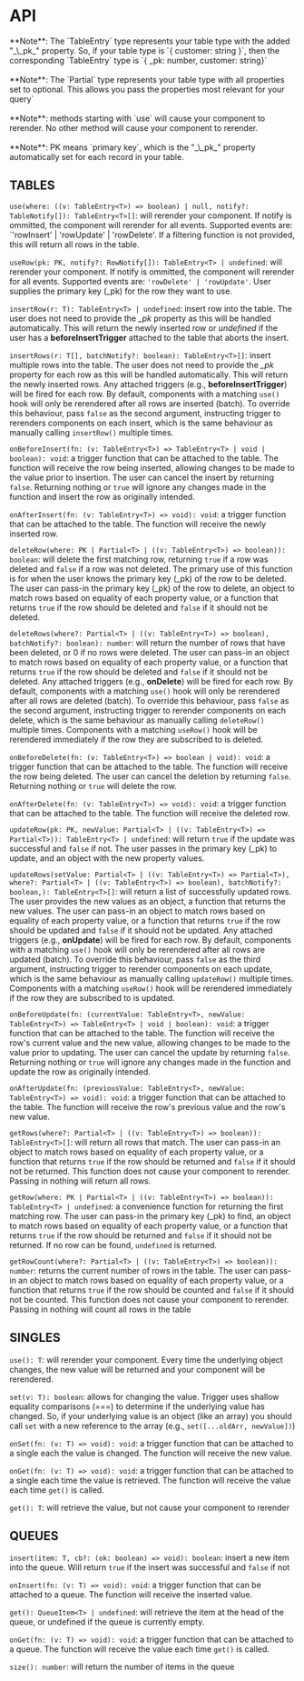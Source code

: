 # API

<div>
    <span style={{ backgroundColor: 'lightyellow' }}>**Note**: The `TableEntry<T>` type represents your table type with the added "_\_pk_" property. So, if your table type is `{ customer: string }`, then the corresponding `TableEntry<T>` type is `{ _pk: number, customer: string}`</span>
</div>

<br />

<div>
    <span style={{ backgroundColor: 'lightyellow' }}>**Note**: The `Partial<T>` type represents your table type with all properties set to optional. This allows you pass the properties most relevant for your query`</span>
</div>

<br />

<div>
    <span style={{ backgroundColor: 'lightyellow' }}>**Note**: methods starting with `use` will cause your component to rerender. No other method will cause your component to rerender.</span>
</div>

<br />

<div>
    <span style={{ backgroundColor: 'lightyellow' }}>**Note**: PK means `primary key`, which is the "_\_pk_" property automatically set for each record in your table.</span>
</div>


## TABLES <span id="tables" />

`use(where: ((v: TableEntry<T>) => boolean) | null, notify?: TableNotify[]): TableEntry<T>[]`: will rerender your component. If notify is ommitted, the component will rerender for all events. Supported events are: `'rowInsert' | 'rowUpdate' | 'rowDelete'. If a filtering function is not provided, this will return all rows in the table.

`useRow(pk: PK, notify?: RowNotify[]): TableEntry<T> | undefined`: will rerender your component. If notify is ommitted, the component will rerender for all events. Supported events are: `'rowDelete' | 'rowUpdate'`. User supplies the primary key (_pk) for the row they want to use.

`insertRow(r: T): TableEntry<T> | undefined`: insert row into the table. The user does not need to provide the _\_pk_ property as this will be handled automatically. This will return the newly inserted row or _undefined_ if the user has a **beforeInsertTrigger** attached to the table that aborts the insert.

`insertRows(r: T[], batchNotify?: boolean): TableEntry<T>[]`: insert multiple rows into the table. The user does not need to provide the _\_pk_ property for each row as this will be handled automatically. This will return the newly inserted rows. Any attached triggers (e.g., **beforeInsertTrigger**) will be fired for each row. By default, components with a matching `use()` hook will only be rerendered after all rows are inserted (batch). To override this behaviour, pass `false` as the second argument, instructing trigger to rerenders components on each insert, which is the same behaviour as manually calling `insertRow()` multiple times.

`onBeforeInsert(fn: (v: TableEntry<T>) => TableEntry<T> | void | boolean): void`: a trigger function that can be attached to the table. The function will receive the row being inserted, allowing changes to be made to the value prior to insertion. The user can cancel the insert by returning `false`. Returning nothing or `true` will ignore any changes made in the function and insert the row as originally intended.

`onAfterInsert(fn: (v: TableEntry<T>) => void): void`: a trigger function that can be attached to the table. The function will receive the newly inserted row.

`deleteRow(where: PK | Partial<T> | ((v: TableEntry<T>) => boolean)): boolean`: will delete the first matching row, returning `true` if a row was deleted and `false` if a row was not deleted. The primary use of this function is for when the user knows the primary key (_pk) of the row to be deleted. The user can pass-in the primary key (_pk) of the row to delete, an object to match rows based on equality of each property value, or a function that returns `true` if the row should be deleted and `false` if it should not be deleted.

`deleteRows(where?: Partial<T> | ((v: TableEntry<T>) => boolean), batchNotify?: boolean): number`: will return the number of rows that have been deleted, or 0 if no rows were deleted. The user can pass-in an object to match rows based on equality of each property value, or a function that returns `true` if the row should be deleted and `false` if it should not be deleted. Any attached triggers (e.g., **onDelete**) will be fired for each row. By default, components with a matching `use()` hook will only be rerendered after all rows are deleted (batch). To override this behaviour, pass `false` as the second argument, instructing trigger to rerender components on each delete, which is the same behaviour as manually calling `deleteRow()` multiple times. Components with a matching `useRow()` hook will be rerendered immediately if the row they are subscribed to is deleted.

`onBeforeDelete(fn: (v: TableEntry<T>) => boolean | void): void`: a trigger function that can be attached to the table. The function will receive the row being deleted. The user can cancel the deletion by returning `false`. Returning nothing or `true` will delete the row.

`onAfterDelete(fn: (v: TableEntry<T>) => void): void`: a trigger function that can be attached to the table. The function will receive the deleted row.

`updateRow(pk: PK, newValue: Partial<T> | ((v: TableEntry<T>) => Partial<T>)): TableEntry<T> | undefined`: will return `true` if the update was successful and `false` if not. The user passes in the primary key (_pk) to update, and an object with the new property values.

`updateRows(setValue: Partial<T> | ((v: TableEntry<T>) => Partial<T>), where?: Partial<T> | ((v: TableEntry<T>) => boolean), batchNotify?: boolean,): TableEntry<T>[]`: will return a list of successfully updated rows. The user provides the new values as an object, a function that returns the new values. The user can pass-in an object to match rows based on equality of each property value, or a function that returns `true` if the row should be updated and `false` if it should not be updated. Any attached triggers (e.g., **onUpdate**) will be fired for each row. By default, components with a matching `use()` hook will only be rerendered after all rows are updated (batch). To override this behaviour, pass `false` as the third argument, instructing trigger to rerender components on each update, which is the same behaviour as manually calling `updateRow()` multiple times. Components with a matching `useRow()` hook will be rerendered immediately if the row they are subscribed to is updated.

`onBeforeUpdate(fn: (currentValue: TableEntry<T>, newValue: TableEntry<T>) => TableEntry<T> | void | boolean): void`: a trigger function that can be attached to the table. The function will receive the row's current value and the new value, allowing changes to be made to the value prior to updating. The user can cancel the update by returning `false`. Returning nothing or `true` will ignore any changes made in the function and update the row as originally intended.

`onAfterUpdate(fn: (previousValue: TableEntry<T>, newValue: TableEntry<T>) => void): void`: a trigger function that can be attached to the table. The function will receive the row's previous value and the row's new value.

`getRows(where?: Partial<T> | ((v: TableEntry<T>) => boolean)): TableEntry<T>[]`: will return all rows that match. The user can pass-in an object to match rows based on equality of each property value, or a function that returns `true` if the row should be returned and `false` if it should not be returned. This function does not cause your component to rerender. Passing in nothing will return all rows.

`getRow(where: PK | Partial<T> | ((v: TableEntry<T>) => boolean)): TableEntry<T> | undefined`: a convenience function for returning the first matching row. The user can pass-in the primary key (_pk) to find, an object to match rows based on equality of each property value, or a function that returns `true` if the row should be returned and `false` if it should not be returned. If no row can be found, `undefined` is returned. 

`getRowCount(where?: Partial<T> | ((v: TableEntry<T>) => boolean)): number`: returns the current number of rows in the table. The user can pass-in an object to match rows based on equality of each property value, or a function that returns `true` if the row should be counted and `false` if it should not be counted. This function does not cause your component to rerender. Passing in nothing will count all rows in the table

## SINGLES <span id="singles" />

`use(): T`: will rerender your component. Every time the underlying object changes, the new value will be returned and your component will be rerendered.

`set(v: T): boolean`: allows for changing the value. Trigger uses shallow equality comparisons (===) to determine if the underlying value has changed. So, if your underlying value is an object (like an array) you should call `set` with a new reference to the array (e.g., `set([...oldArr, newValue])`)

`onSet(fn: (v: T) => void): void`: a trigger function that can be attached to a single each the value is changed. The function will receive the new value.

`onGet(fn: (v: T) => void): void`: a trigger function that can be attached to a single each time the value is retrieved. The function will receive the value each time `get()` is called.

`get(): T`: will retrieve the value, but not cause your component to rerender

## QUEUES <span id="queues" />

`insert(item: T, cb?: (ok: boolean) => void): boolean`: insert a new item into the queue. Will return `true` if the insert was successful and `false` if not

`onInsert(fn: (v: T) => void): void`: a trigger function that can be attached to a queue. The function will receive the inserted value.

`get(): QueueItem<T> | undefined`: will retrieve the item at the head of the queue, or undefined if the queue is currently empty.

`onGet(fn: (v: T) => void): void`: a trigger function that can be attached to a queue. The function will receive the value each time `get()` is called.

`size(): number`: will return the number of items in the queue